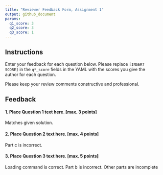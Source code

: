 ```yaml
---
title: "Reviewer Feedback Form, Assignment 1"
output: github_document
params:
  q1_score: 3
  q2_score: 3
  q3_score: 1
---
```



## Instructions

Enter your feedback for each question below. Please replace `[INSERT SCORE]` in the `q*_score` fields in the YAML with the scores you give the author for each question.

Please keep your review comments constructive and professional.

## Feedback

#### 1. Place Question 1 text here. [max. 3 points]

Matches given solution. 

#### 2. Place Question 2 text here. [max. 4 points]

Part c is incorrect. 

#### 3. Place Question 3 text here. [max. 5 points]

Loading command is correct. Part b is incorrect. Other parts are incomplete
